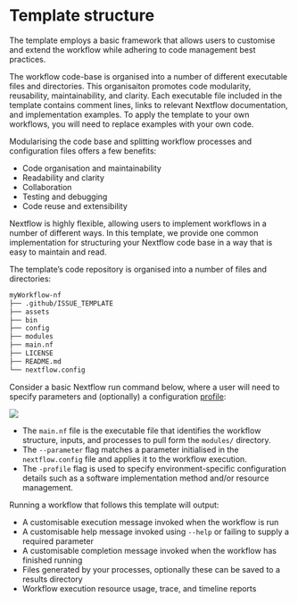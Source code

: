 # **Template structure**

The template employs a basic framework that allows users to customise and extend the workflow while adhering to code management best practices. 

The workflow code-base is organised into a number of different executable files and directories. This organisaiton promotes code modularity, reusability, maintainability, and clarity. Each executable file included in the template contains comment lines, links to relevant Nextflow documentation, and implementation examples. To apply the template to your own workflows, you will need to replace examples with your own code. 

Modularising the code base and splitting workflow processes and configuration files offers a few benefits: 

* Code organisation and maintainability
* Readability and clarity
* Collaboration 
* Testing and debugging
* Code reuse and extensibility

Nextflow is highly flexible, allowing users to implement workflows in a number of different ways. In this template, we provide one common implementation for structuring your Nextflow code base in a way that is easy to maintain and read. 

The template's code repository is organised into a number of files and directories: 

```default
myWorkflow-nf
├── .github/ISSUE_TEMPLATE
├── assets
├── bin
├── config
├── modules
├── main.nf
├── LICENSE
├── README.md
└── nextflow.config
```

Consider a basic Nextflow run command below, where a user will need to specify parameters and (optionally) a configuration [profile](https://www.nextflow.io/docs/latest/config.html#config-profiles):  

![](../figs/template_command.png)

* The `main.nf` file is the executable file that identifies the workflow structure, inputs, and processes to pull form the `modules/` directory. 
* The `--parameter` flag matches a parameter initialised in the `nextflow.config` file and applies it to the workflow execution. 
* The `-profile` flag is used to specify environment-specific configuration details such as a software implementation method and/or resource management.  

Running a workflow that follows this template will output: 

* A customisable execution message invoked when the workflow is run 
* A customisable help message invoked using `--help` or failing to supply a required parameter 
* A customisable completion message invoked when the workflow has finished running 
* Files generated by your processes, optionally these can be saved to a results directory 
* Workflow execution resource usage, trace, and timeline reports  